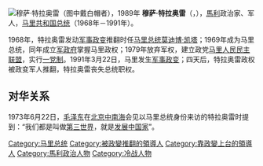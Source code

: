 {{expand|time=2014-04-21T14:17:51+00:00}}
{{unreferenced|time=2014-04-21T14:17:51+00:00}}
{{noteTA
|1=zh:马里; zh-hans:马里; zh-hant:馬里; zh-tw:馬利;
}}
{{Infobox President
|name               = 穆萨·特拉奥雷
|original_name      = Moussa Traoré
|nationality        = {{Flag|马里}}
|image              = Moussa Traoré (1989) (cropped).jpg
|caption            =
|order              = [[马里总统|马里总统]]
|term_start         = 1968年11月19日
|term_end           = 1991年3月26日
|predecessor        = [[莫迪博·凯塔|莫迪博·凯塔]]
|successor          = [[阿马杜·图马尼·杜尔|阿马杜·图马尼·杜尔]]
|birth_date         = {{birth date|1936|9|25|df=y}}
|birth_place        = {{Flagicon|France}}[[法属苏丹|法属苏丹]]
|death_date         = {{death date and age|2020|9|15|1936|9|25|df=y}}
|death_place        = {{Flag|Mali}}[[巴馬科|巴馬科]]
|resting_place = {{Flag|Mali}}[[巴馬科|巴馬科]]Hamdallaye公墓
|spouse             = 玛丽亚姆·特拉奥雷
|party              = 军事（后来 [[UDPM|UDPM]])
|vicepresident      =
|religion           = [[伊斯兰教|伊斯兰教]]
<!--Military service-->
|nickname           =
|allegiance         =
|branch             = [[马里军队|马里军队]]
|serviceyears       = 1960–1976
|rank               = [[少将|少将]]
|unit               =
|commands           =
|battles            =
|awards             =
}}
[[File:Moussa_Traoré_(1989).jpg|穆萨·特拉奥雷（图中戴白帽者），1989年]]
'''穆萨·特拉奥雷'''（{{lang-fr|Moussa Traoré}}，{{bd|1936年|9月25日|2020年|9月15日|catIdx=Touré, Amadou Toumani}}），[[馬利|馬利]]政治家、军人，[[马里共和国总统|马里共和国总统]]（1968年－1991年）。

1968年，特拉奥雷发动[[军事政变|军事政变]]推翻时任[[马里总统|马里总统]][[莫迪博·凯塔|莫迪博·凯塔]]；1969年成为马里总统，同年成立[[军政府|军政府]]掌握马里政权；1979年放弃军权，建立政党[[马里人民民主联盟|马里人民民主联盟]]，实行[[一党制|一党制]]。1991年3月22日，马里发生[[军事政变|军事政变]]；四天后，特拉奥雷政权被政变军人推翻，特拉奥雷丧失总统职权。

==对华关系==
1973年6月22日，[[毛泽东|毛泽东]]在[[北京|北京]][[中南海|中南海]]会见以马里总统身份来访的特拉奥雷时提到：“我们都是叫做[[第三世界|第三世界]]，就是[[发展中国家|发展中国家]]”。

{{馬利國家元首}}
{{冷戰相關人物}}
{{Authority control}}
{{非洲人物小作品}}

{{DEFAULTSORT: Traoré, Moussa}}
[[Category:马里总统|Category:马里总统]]
[[Category:被政變推翻的領導人|Category:被政變推翻的領導人]]
[[Category:靠政變上台的領導人|Category:靠政變上台的領導人]]
[[Category:馬利政治人物|Category:馬利政治人物]]
[[Category:冷战人物|Category:冷战人物]]